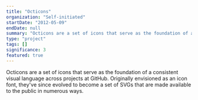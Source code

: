 ```yaml
---
title: "Octicons"
organization: "Self-initiated"
startDate: "2012-05-09"
endDate: null
summary: "Octicons are a set of icons that serve as the foundation of a consistent visual language across projects at GitHub. Originally envisioned as an icon font, they've since evolved to become a set of SVGs that are made available to the public in numerous ways."
type: "project"
tags: []
significance: 3
featured: true
---
```


Octicons are a set of icons that serve as the foundation of a consistent visual language across projects at GitHub. Originally envisioned as an icon font, they've since evolved to become a set of SVGs that are made available to the public in numerous ways.
